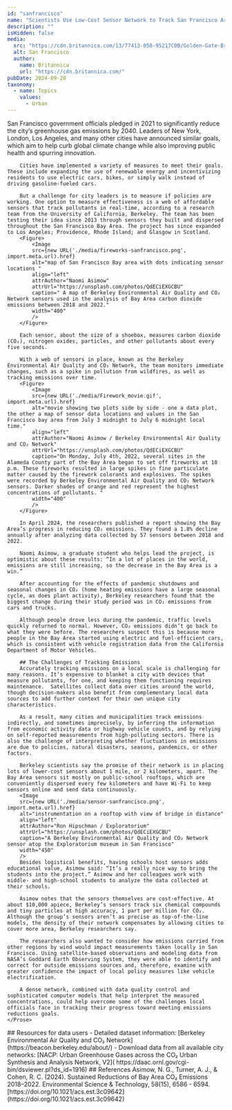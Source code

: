 ```yaml
---
id: "sanfrancisco"
name: "Scientists Use Low-Cost Sensor Network to Track San Francisco Area Emissions"
description: ""
isHidden: false
media:
  src: "https://cdn.britannica.com/13/77413-050-95217C0B/Golden-Gate-Bridge-San-Francisco.jpg"
  alt: San Francisco
  author:
    name: Britannica
    url: "https://cdn.britannica.com/"
pubDate: 2024-09-20
taxonomy:
  - name: Topics
    values:
      - Urban
---
```


<Block type="wide">
    <Prose>
        San Francisco government officials pledged in 2021 to significantly reduce the city’s greenhouse gas emissions by 2040. Leaders of New York, London, Los Angeles, and many other cities have announced similar goals, which aim to help curb global climate change while also improving public health and spurring innovation.

        Cities have implemented a variety of measures to meet their goals. These include expanding the use of renewable energy and incentivizing residents to use electric cars, bikes, or simply walk instead of driving gasoline-fueled cars.

        But a challenge for city leaders is to measure if policies are working. One option to measure effectiveness is a web of affordable sensors that track pollutants in real-time, according to a research team from the University of California, Berkeley. The team has been testing their idea since 2013 through sensors they built and dispersed throughout the San Francisco Bay Area. The project has since expanded to Los Angeles; Providence, Rhode Island; and Glasgow in Scotland.
        <Figure>
            <Image 
            src={new URL('./media/fireworks-sanfrancisco.png', import.meta.url).href}
            alt="map of San Francisco Bay area with dots indicating sensor locations " 
            align="left"
            attrAuthor="Naomi Asimow"
            attrUrl="https://unsplash.com/photos/QdECiEXGCBU"
            caption=" A map of Berkeley Environmental Air Quality and CO₂ Network sensors used in the analysis of Bay Area carbon dioxide emissions between 2018 and 2022." 
            width="400"
            />
        </Figure>

        Each sensor, about the size of a shoebox, measures carbon dioxide (CO₂), nitrogen oxides, particles, and other pollutants about every five seconds.

        With a web of sensors in place, known as the Berkeley Environmental Air Quality and CO₂ Network, the team monitors immediate changes, such as a spike in pollution from wildfires, as well as tracking emissions over time.
        <Figure>
            <Image 
            src={new URL('./media/Firework_movie.gif', import.meta.url).href}
            alt="movie showing two plots side by side - one a data plot, the other a map of sensor data locations and values in the San Francisco bay area from July 3 midnight to July 6 midnight local time." 
            align="left"
            attrAuthor="Naomi Asimow / Berkeley Environmental Air Quality and CO₂ Network"
            attrUrl="https://unsplash.com/photos/QdECiEXGCBU"
            caption="On Monday, July 4th, 2022, several sites in the Alameda County part of the Bay Area began to set off fireworks at 10 p.m. These fireworks resulted in large spikes in fine particulate matter caused by the firework colorants and explosives. The spikes were recorded by Berkeley Environmental Air Quality and CO₂ Network sensors. Darker shades of orange and red represent the highest concentrations of pollutants. " 
            width="400"
            />
        </Figure>

        In April 2024, the researchers published a report showing the Bay Area’s progress in reducing CO₂ emissions. They found a 1.8% decline annually after analyzing data collected by 57 sensors between 2018 and 2022.

        Naomi Asimow, a graduate student who helps lead the project, is optimistic about these results: “In a lot of places in the world, emissions are still increasing, so the decrease in the Bay Area is a win.”

        After accounting for the effects of pandemic shutdowns and seasonal changes in CO₂ (home heating emissions have a large seasonal cycle, as does plant activity), Berkeley researchers found that the biggest change during their study period was in CO₂ emissions from cars and trucks.

        Although people drove less during the pandemic, traffic levels quickly returned to normal. However, CO₂ emissions didn’t go back to what they were before. The researchers suspect this is because more people in the Bay Area started using electric and fuel-efficient cars, which is consistent with vehicle registration data from the California Department of Motor Vehicles.
        
        ## The Challenges of Tracking Emissions 
        Accurately tracking emissions on a local scale is challenging for many reasons. It’s expensive to blanket a city with devices that measure pollutants, for one, and keeping them functioning requires maintenance.  Satellites collect data over cities around the world, though decision-makers also benefit from complementary local data sources to add further context for their own unique city characteristics.
        
        As a result, many cities and municipalities track emissions indirectly, and sometimes imprecisely, by inferring the information from economic activity data or highway vehicle counts, and by relying on self-reported measurements from high-polluting sectors. There is also the challenge of interpreting whether fluctuations in emissions are due to policies, natural disasters, seasons, pandemics, or other factors.

        Berkeley scientists say the promise of their network is in placing lots of lower-cost sensors about 1 mile, or 2 kilometers, apart. The Bay Area sensors sit mostly on public-school rooftops, which are conveniently dispersed every few kilometers and have Wi-Fi to keep sensors online and send data continuously.
        <Image 
        src={new URL('./media/sensor-sanfrancisco.png', import.meta.url).href}
        alt="instrumentation on a rooftop with view of bridge in distance" 
        align="left"
        attrAuthor="Ron Hipschman / Exploratorium"
        attrUrl="https://unsplash.com/photos/QdECiEXGCBU"
        caption="A Berkeley Environmental Air Quality and CO₂ Network sensor atop the Exploratorium museum in San Francisco" 
        width="450"
        />
        Besides logistical benefits, having schools host sensors adds educational value, Asimow said: “It’s a really nice way to bring the students into the project.” Asimow and her colleagues work with middle- and high-school students to analyze the data collected at their schools.

        Asimow notes that the sensors themselves are cost-effective. At about $10,000 apiece, Berkeley’s sensors track six chemical compounds and tiny particles at high accuracy, 1 part per million for CO₂. Although the group’s sensors aren’t as precise as top-of-the-line models, the density of their network compensates by allowing cities to cover more area, Berkeley researchers say.   

        The researchers also wanted to consider how emissions carried from other regions by wind would impact measurements taken locally in San Francisco. Using satellite-based observations and modeling data from NASA’s Goddard Earth Observing System, they were able to identify and correct for outside emissions sources and, therefore, examine with greater confidence the impact of local policy measures like vehicle electrification.

        A dense network, combined with data quality control and sophisticated computer models that help interpret the measured concentrations, could help overcome some of the challenges local officials face in tracking their progress toward meeting emissions reductions goals.
    </Prose>
</Block>

<Block>
    <Prose>
    ## Resources for data users
    - Detailed dataset information: [Berkeley Environmental Air Quality and CO₂ Network](https://beacon.berkeley.edu/about/)
    - Download data from all available city networks: [NACP: Urban Greenhouse Gases across the CO₂ Urban Synthesis and Analysis Network, V2]( https://daac.ornl.gov/cgi-bin/dsviewer.pl?ds_id=1916)
    </Prose>
</Block>

<Block>
    <Prose>
    ## References
    Asimow, N. G., Turner, A. J., & Cohen, R. C. (2024). Sustained Reductions of Bay Area CO₂ Emissions 2018–2022. Environmental Science & Technology, 58(15), 6586 - 6594. [https://doi.org/10.1021/acs.est.3c09642](https://doi.org/10.1021/acs.est.3c09642)
    </Prose>
</Block>
